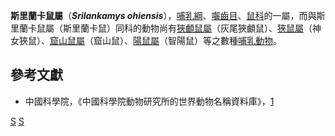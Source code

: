 {{Automatic taxobox
| taxon = Srilankamys
| status = VU | status_system = IUCN3.1
| image = 
| image_caption = 
| authority = Musser, 1981
| species = '''''S. ohiensis'''''
| binomial = ''Srilankamys ohiensis''
| binomial_authority = (Phillips, 1929)
| synonyms = 
}}
'''斯里蘭卡鼠屬'''（'''''Srilankamys ohiensis'''''），[[哺乳綱|哺乳綱]]、[[囓齒目|囓齒目]]、[[鼠科|鼠科]]的一屬，而與斯里蘭卡鼠屬（斯里蘭卡鼠）同科的動物尚有[[狹顱鼠屬|狹顱鼠屬]]（灰尾狹顱鼠）、[[狹鼠屬|狹鼠屬]]（神女狹鼠）、[[窟山鼠屬|窟山鼠屬]]（窟山鼠）、[[陽鼠屬|陽鼠屬]]（智陽鼠）等之數種[[哺乳動物|哺乳動物]]。

==參考文獻==
*中國科學院，《中國科學院動物研究所的世界動物名稱資料庫》，[https://web.archive.org/web/20050718232917/http://vzd.brim.ac.cn/division/fauna/index.asp]

{{Taxonbar|from=Q681145}}

[[Category:鼠亚科|S]]
[[Category:1981年描述的分类群|S]]